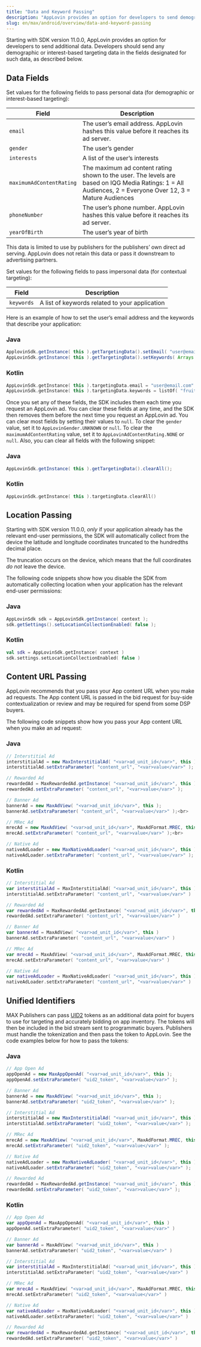 ```yaml
---
title: "Data and Keyword Passing"
description: "AppLovin provides an option for developers to send demographic or interest-based targeting data in designated fields."
slug: en/max/android/overview/data-and-keyword-passing
---
```


<DataKeywordPassing1 />

Starting with <Glossary>SDK</Glossary> version 11.0.0, AppLovin provides an option for developers to send additional data.
Developers should send any demographic or interest-based targeting data in the fields designated for such data, as described below.

## Data Fields

Set values for the following fields to pass personal data (for demographic or interest-based targeting):

| Field | Description |
| ----- | ----------- |
| `email` | The user’s email address. AppLovin hashes this value before it reaches its ad server. |
| `gender` | The user’s gender |
| `interests` | A list of the user’s interests |
| `maximumAdContentRating` | The maximum ad content rating shown to the user. The levels are based on <Abbr>IQG</Abbr> Media Ratings: 1 = All Audiences, 2 = Everyone Over 12, 3 = Mature Audiences |
| `phoneNumber` | The user’s phone number. AppLovin hashes this value before it reaches its ad server. |
| `yearOfBirth` | The user’s year of birth |

This data is limited to use by publishers for the publishers’ own direct ad serving.
AppLovin does not retain this data or pass it downstream to advertising partners.

Set values for the following fields to pass impersonal data (for contextual targeting):

| Field | Description |
| ----- | ----------- |
| `keywords` | A list of keywords related to your application |

Here is an example of how to set the user’s email address and the keywords that describe your application:

### Java
```java
ApplovinSdk.getInstance( this ).getTargetingData().setEmail( "user@email.com" );
AppLovinSdk.getInstance( this ).getTargetingData().setKeywords( Arrays.asList( "fruit:apple", "fruit:banana", "fruit:orange" ) );
```

### Kotlin
```kotlin
AppLovinSdk.getInstance( this ).targetingData.email = "user@email.com"
AppLovinSdk.getInstance( this ).targetingData.keywords = listOf( "fruit:apple", "fruit:banana", "fruit:orange" )
```

Once you set any of these fields, the <Abbr>SDK</Abbr> includes them each time you request an AppLovin ad.
You can clear these fields at any time, and the <Abbr>SDK</Abbr> then removes them before the next time you request an AppLovin ad.
You can clear most fields by setting their values to `null`.
To clear the `gender` value, set it to `AppLovinGender.UNKNOWN` or `null`.
To clear the `maximumAdContentRating` value, set it to `AppLovinAdContentRating.NONE` or `null`.
Also, you can clear all fields with the following snippet:

### Java
```java
AppLovinSdk.getInstance( this ).getTargetingData().clearAll();
```

### Kotlin
```kotlin
AppLovinSdk.getInstance( this ).targetingData.clearAll()
```

## Location Passing

Starting with <Abbr>SDK</Abbr> version 11.0.0, <em>only</em> if your application already has the relevant end-user permissions, the <Abbr>SDK</Abbr> will automatically collect from the device the latitude and longitude coordinates truncated to the hundredths decimal place.

The truncation occurs on the device, which means that the full coordinates <em>do not</em> leave the device.

The following code snippets show how you disable the <Abbr>SDK</Abbr> from automatically collecting location when your application has the relevant end-user permissions:

### Java
```java
AppLovinSdk sdk = AppLovinSdk.getInstance( context );
sdk.getSettings().setLocationCollectionEnabled( false );
```

### Kotlin
```kotlin
val sdk = AppLovinSdk.getInstance( context )
sdk.settings.setLocationCollectionEnabled( false )
```

## Content <Abbr>URL</Abbr> Passing

AppLovin recommends that you pass your App content <Abbr>URL</Abbr> when you make ad requests.
The App content <Abbr>URL</Abbr> is passed in the bid request for buy-side contextualization or review and may be required for spend from some <Glossary>DSP</Glossary> buyers.

The following code snippets show how you pass your App content <Abbr>URL</Abbr> when you make an ad request:

### Java
```java
// Interstitial Ad
interstitialAd = new MaxInterstitialAd( "<var>ad_unit_id</var>", this );
interstitialAd.setExtraParameter( "content_url", "<var>value</var>" );

// Rewarded Ad
rewardedAd = MaxRewardedAd.getInstance( "<var>ad_unit_id</var>", this );
rewardedAd.setExtraParameter( "content_url", "<var>value</var>" );

// Banner Ad
bannerAd = new MaxAdView( "<var>ad_unit_id</var>", this );
bannerAd.setExtraParameter( "content_url", "<var>value</var>" );<br>

// MRec Ad
mrecAd = new MaxAdView( "<var>ad_unit_id</var>", MaxAdFormat.MREC, this );
mrecAd.setExtraParameter( "content_url", "<var>value</var>" );<br>

// Native Ad
nativeAdLoader = new MaxNativeAdLoader( "<var>ad_unit_id</var>", this );
nativeAdLoader.setExtraParameter( "content_url", "<var>value</var>" );
```

### Kotlin
```kotlin
// Interstitial Ad
var interstitialAd = MaxInterstitialAd( "<var>ad_unit_id</var>", this )
interstitialAd.setExtraParameter( "content_url", "<var>value</var>" )

// Rewarded Ad
var rewardedAd = MaxRewardedAd.getInstance( "<var>ad_unit_id</var>", this )
rewardedAd.setExtraParameter( "content_url", "<var>value</var>" )

// Banner Ad
var bannerAd = MaxAdView( "<var>ad_unit_id</var>", this )
bannerAd.setExtraParameter( "content_url", "<var>value</var>" )

// MRec Ad
var mrecAd = MaxAdView( "<var>ad_unit_id</var>", MaxAdFormat.MREC, this )
mrecAd.setExtraParameter( "content_url", "<var>value</var>" )

// Native Ad
var nativeAdLoader = MaxNativeAdLoader( "<var>ad_unit_id</var>", this )
nativeAdLoader.setExtraParameter( "content_url", "<var>value</var>" )
```

## Unified Identifiers

MAX Publishers can pass [<Abbr>UID2</Abbr>](https://www.thetradedesk.com/us/about-us/industry-initiatives/unified-id-solution-2-0) tokens as an additional data point for buyers to use for targeting and accurately bidding on app inventory.
The tokens will then be included in the bid stream sent to programmatic buyers.
Publishers must handle the tokenization and then pass the token to AppLovin.
See the code examples below for how to pass the tokens:

### Java
```java
// App Open Ad
appOpenAd = new MaxAppOpenAd( "<var>ad_unit_id</var>", this );
appOpenAd.setExtraParameter( "uid2_token", "<var>value</var>" );

// Banner Ad
bannerAd = new MaxAdView( "<var>ad_unit_id</var>", this );
bannerAd.setExtraParameter( "uid2_token", "<var>value</var>" );

// Interstitial Ad
interstitialAd = new MaxInterstitialAd( "<var>ad_unit_id</var>", this );
interstitialAd.setExtraParameter( "uid2_token", "<var>value</var>" );

// MRec Ad
mrecAd = new MaxAdView( "<var>ad_unit_id</var>", MaxAdFormat.MREC, this );
mrecAd.setExtraParameter( "uid2_token", "<var>value</var>" );

// Native Ad
nativeAdLoader = new MaxNativeAdLoader( "<var>ad_unit_id</var>", this );
nativeAdLoader.setExtraParameter( "uid2_token", "<var>value</var>" );

// Rewarded Ad
rewardedAd = MaxRewardedAd.getInstance( "<var>ad_unit_id</var>", this );
rewardedAd.setExtraParameter( "uid2_token", "<var>value</var>" );
```

### Kotlin
```kotlin
// App Open Ad
var appOpenAd = MaxAppOpenAd( "<var>ad_unit_id</var>", this )
appOpenAd.setExtraParameter( "uid2_token", "<var>value</var>" )

// Banner Ad
var bannerAd = MaxAdView( "<var>ad_unit_id</var>", this )
bannerAd.setExtraParameter( "uid2_token", "<var>value</var>" )

// Interstitial Ad
var interstitialAd = MaxInterstitialAd( "<var>ad_unit_id</var>", this )
interstitialAd.setExtraParameter( "uid2_token", "<var>value</var>" )

// MRec Ad
var mrecAd = MaxAdView( "<var>ad_unit_id</var>", MaxAdFormat.MREC, this )
mrecAd.setExtraParameter( "uid2_token", "<var>value</var>" )

// Native Ad
var nativeAdLoader = MaxNativeAdLoader( "<var>ad_unit_id</var>", this )
nativeAdLoader.setExtraParameter( "uid2_token", "<var>value</var>" )

// Rewarded Ad
var rewardedAd = MaxRewardedAd.getInstance( "<var>ad_unit_id</var>", this )
rewardedAd.setExtraParameter( "uid2_token", "<var>value</var>" )
```
